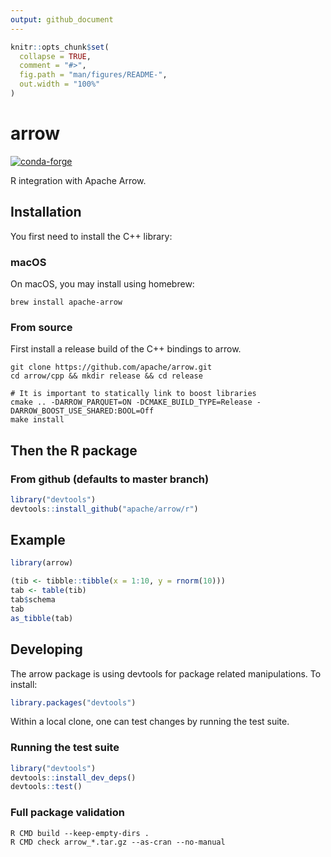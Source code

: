 ```yaml
---
output: github_document
---
```


<!-- README.md is generated from README.Rmd. Please edit that file -->

```r
knitr::opts_chunk$set(
  collapse = TRUE,
  comment = "#>",
  fig.path = "man/figures/README-",
  out.width = "100%"
)
```
# arrow

[![conda-forge](https://img.shields.io/conda/vn/conda-forge/r-arrow.svg)](https://anaconda.org/conda-forge/r-arrow)

R integration with Apache Arrow.

## Installation

You first need to install the C++ library:

### macOS

On macOS, you may install using homebrew:

```
brew install apache-arrow
```

### From source

First install a release build of the C++ bindings to arrow.

```shell
git clone https://github.com/apache/arrow.git
cd arrow/cpp && mkdir release && cd release

# It is important to statically link to boost libraries
cmake .. -DARROW_PARQUET=ON -DCMAKE_BUILD_TYPE=Release -DARROW_BOOST_USE_SHARED:BOOL=Off
make install
```

## Then the R package

### From github (defaults to master branch)

```r
library("devtools")
devtools::install_github("apache/arrow/r")
```

## Example

```r
library(arrow)

(tib <- tibble::tibble(x = 1:10, y = rnorm(10)))
tab <- table(tib)
tab$schema
tab
as_tibble(tab)
```

## Developing

The arrow package is using devtools for package related manipulations. To install:

```r
library.packages("devtools")
```

Within a local clone, one can test changes by running the test suite.

### Running the test suite

```r
library("devtools")
devtools::install_dev_deps()
devtools::test()
```

### Full package validation

```shell
R CMD build --keep-empty-dirs .
R CMD check arrow_*.tar.gz --as-cran --no-manual
```
